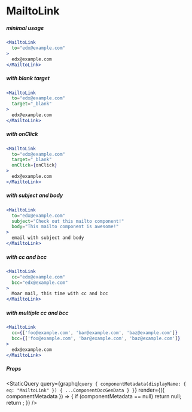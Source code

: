 
# MailtoLink


##### minimal usage

```jsx live=true
<MailtoLink
  to="edx@example.com"
>
  edx@example.com
</MailtoLink>
```


##### with blank target

```jsx live=true
<MailtoLink
  to="edx@example.com"
  target="_blank"
>
  edx@example.com
</MailtoLink>
```


##### with onClick

```jsx live=true
<MailtoLink
  to="edx@example.com"
  target="_blank"
  onClick={onClick}
>
  edx@example.com
</MailtoLink>
```


##### with subject and body

```jsx live=true
<MailtoLink
  to="edx@example.com"
  subject="Check out this mailto component!"
  body="This mailto component is awesome!"
>
  email with subject and body
</MailtoLink>
```


##### with cc and bcc

```jsx live=true
<MailtoLink
  cc="edx@example.com"
  bcc="edx@example.com"
>
  Moar mail, this time with cc and bcc
</MailtoLink>
```


##### with multiple cc and bcc

```jsx live=true
<MailtoLink
  cc={['foo@example.com', 'bar@example.com', 'baz@example.com']}
  bcc={['foo@example.com', 'bar@example.com', 'baz@example.com']}
>
  edx@example.com
</MailtoLink>
```


##### Props

<StaticQuery
  query={graphql`query {
    componentMetadata(displayName: { eq: "MailtoLink" }) { ...ComponentDocGenData }
  }`}
  render={({ componentMetadata }) => {
    if (componentMetadata == null) return null;
    return <PropsTable propMetaData={componentMetadata.props} />;
  }}
/>

